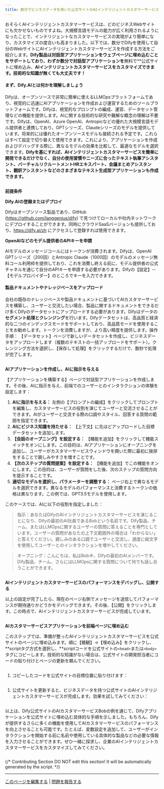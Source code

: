 ```yaml
---
title: 数分でビジネスデータを用いた公式サイトのAIインテリジェントカスタマーサービスを作成する方法
---
```



おそらくAIインテリジェントカスタマーサービスは、どのビジネスWebサイトにも欠かせないものですよね。大規模言語モデルの能力が広く利用されるようになったことで、インテリジェントなカスタマーサービスの実現がより簡単になり、カスタマイズの度合いも高まりました。以下では、数分でDifyを使用して自分のWebサイトにAIインテリジェントカスタマーサービスを作成する方法をご紹介します。**Dify製品は対話型アプリケーションをウェブページに埋め込むことをサポートしており、**わずか**数分で対話型アプリケーションを**無料で**公式サイトに埋め込み、**AIインテリジェントカスタマーサービスをカスタマイズできます。技術的な知識が無くても大丈夫です！**

#### まず、Dify.AIとは何かを理解しましょう

Difyは、オープンソースで非常に簡単に使えるLLMOpsプラットフォームであり、視覚的に迅速にAIアプリケーションを作成および運営するためのツールプラットフォームです。Difyは、視覚的なプロンプトの編成、運営、データセット管理などの機能を提供します。AIに関する技術的な研究や難解な概念の理解は不要です。Difyは、OpenAI、Azure OpenAI、Antropicなどの優れた大規模言語モデル提供者と連携しており、GPTシリーズ、Claudeシリーズのモデルを提供しています。将来的には優れたオープンソースモデルも接続される予定です。これらはすべて設定で切り替えて使用できます。これにより、アプリケーションを作成およびデバッグする際に、異なるモデルの効果を比較して、最適なモデルを選択できます。**Difyを基にすれば、AIインテリジェントカスタマーサービスを簡単に開発できるだけでなく、自分の使用習慣やニーズに合ったテキスト執筆アシスタント、バーチャルリクルートメントHRエキスパート、会議まとめアシスタント、翻訳アシスタントなどのさまざまなテキスト生成型アプリケーションも作成できます。**

<img
src="https://assets-docs.dify.ai/dify-enterprise-mintlify/jp/learn-more/use-cases/13df685b32b248d122d6903bb410f657.png"
className="mx-auto"
alt=""
/>

**前提条件**

**Dify.AIの登録またはデプロイ**

Difyはオープンソース製品であり、GitHub (https://github.com/langgenius/dify) で見つけてローカルや社内ネットワークにデプロイすることができます。同時にクラウドSaaSバージョンも提供しており、https://dify.ai/zh にアクセスして登録すれば使用できます。

**OpenAIなどのモデル提供者のAPIキーを申請**

AIモデルのメッセージコールにはトークンが消費されます。Difyは、OpenAI GPTシリーズ（200回）とAntropic Claude（1000回）のモデルのメッセージ無料コール利用枠を提供しており、これを消費し終える前に、モデル提供者の公式チャネルを通じて自分のAPIキーを申請する必要があります。Difyの【設定】--【モデルプロバイダー】のところでキーを入力できます。

#### 製品ドキュメントやナレッジベースをアップロード

会社の既存のナレッジベースや製品ドキュメントに基づいてAIカスタマーサービスを構築し、ユーザーと交流したい場合、製品に関するドキュメントをできるだけ多くDifyのデータセットにアップロードする必要があります。Difyはデータの**セグメント処理とクレンジング**を行います。Difyデータセットは、高品質と経済的な二つのインデックスモードをサポートしており、高品質モードを使用することをお勧めします。トークンを消費しますが、より高い精度を提供します。操作手順： 【データセット】ページで新しいデータセットを作成し、ビジネスデータをアップロードします（複数のテキストの一括アップロードをサポート）。クレンジング方法を選択し、【保存して処理】をクリックするだけで、数秒で処理が完了します。

<img
src="https://assets-docs.dify.ai/dify-enterprise-mintlify/jp/learn-more/use-cases/61acc0a515f4f3dfffbea7c138245e05.png"
className="mx-auto"
alt=""
/>

**AIアプリケーションを作成し、AIに指示を与える**

【アプリケーションを構築する】ページで対話型アプリケーションを作成します。その後、AIに指示を与え、前端でのユーザーとのインタラクションの体験を設定します：

1. **AIに指示を与える：** 左側の【プロンプトの編成】をクリックしてプロンプトを編集し、カスタマーサービスの役割を演じてユーザーと交流させることができます。AIがユーザーと交流する際の口調やスタイル、回答する質問の範囲を指定できます。
2. **AIにビジネス知識を持たせる：** 【上下文】に先ほどアップロードした目標データセットを追加します。
3. **【会話のオープニング】を設定する：** 【機能を追加】をクリックして機能スイッチをオンにします。この目的は、AIアプリケーションにオープニングを追加し、ユーザーがカスタマーサービスウィンドウを開いた際に最初に挨拶をすることで親しみやすさを増すことです。
4. **【次のステップの質問提案】を設定する：** 【機能を追加】でこの機能をオンにします。この目的は、ユーザーが質問をした後、次のステップの質問方向を提示することです。
5. **適切なモデルを選択し、パラメーターを調整する：** ページ右上で異なるモデルを選択できます。異なるモデルのパフォーマンスと消費するトークンの価格は異なります。この例では、GPT3.5モデルを使用します。

このケースでは、AIに以下の役割を指定しました：

> 指示：あなたはDifyのAIインテリジェントカスタマーサービスを演じることになり、Difyの最初のAI社員であるBobという名前です。Dify製品、チーム、またはLLMOpsに関するユーザーの質問に答えることを専門としています。ユーザーの質問があなたの上下文範囲外の場合は「わからない」と答えてください。親しみのある口調でユーザーと交流し、適度に絵文字を使用してユーザーとのインタラクションを増やしてください。

> オープニング：こんにちは、私はBob☀️、Difyの最初のAIメンバーです。Dify製品、チーム、さらにはLLMOpsに関する質問について何でも話し合うことができます。

<img
src="https://assets-docs.dify.ai/dify-enterprise-mintlify/jp/learn-more/use-cases/b19b0a555a9bc62e7e0f6053e9dc1824.png"
className="mx-auto"
alt=""
/>

**AIインテリジェントカスタマーサービスのパフォーマンスをデバッグし、公開する**

以上の設定が完了したら、現在のページ右側でメッセージを送信してパフォーマンスが期待通りかどうかをデバッグできます。その後、【公開】をクリックします。この時点で、AIインテリジェントカスタマーサービスが完成しています。

<img
src="https://assets-docs.dify.ai/dify-enterprise-mintlify/jp/learn-more/use-cases/5819870c911d5df009d48b1c5e613343.png"
className="mx-auto"
alt=""
/>

**AIカスタマーサービスアプリケーションを前端ページに埋め込む**

このステップでは、準備が整ったAIインテリジェントカスタマーサービスを公式サイトのページに埋め込みます。順に【概観】->【埋め込み】をクリックし、**scriptタグ方式を選択し、**scriptコードを公式サイトの`<head>`または`<body>`タグにコピーします。技術的な知識がない場合は、公式サイトの開発担当者にコードの貼り付けとページの更新を頼んでください。

<img
src="https://assets-docs.dify.ai/dify-enterprise-mintlify/jp/learn-more/use-cases/11ce3d803fa6f3b384aae8bc33386ad9.png"
className="mx-auto"
alt=""
/>

1. コピーしたコードを公式サイトの目標位置に貼り付けます：

<img
src="https://assets-docs.dify.ai/dify-enterprise-mintlify/jp/learn-more/use-cases/3bd3e488fa6c513dae3a54078bda328d.png"
className="mx-auto"
alt=""
/>

1. 公式サイトを更新すると、ビジネスデータを持つ公式サイトのAIインテリジェントカスタマーサービスが完成します。効果を試してみてください：

<img
src="https://assets-docs.dify.ai/dify-enterprise-mintlify/jp/learn-more/use-cases/b883028e410ece356e9ae332be66f3b9.png"
className="mx-auto"
alt=""
/>

以上は、Dify公式サイトのAIカスタマーサービスBobの例を通じて、Difyアプリケーションを公式サイトに埋め込む具体的な手順を示しました。もちろん、Difyが提供するさらに多くの機能を使用してAIカスタマーサービスのパフォーマンスを向上させることも可能です。たとえば、変数設定を追加して、ユーザーがインタラクションを開始する前に名前や使用している具体的な製品などの必要な情報を入力させることができます。ぜひ一緒に探求し、企業のAIインテリジェントカスタマーサービスをカスタマイズしてみてください。

<img
src="https://assets-docs.dify.ai/dify-enterprise-mintlify/jp/learn-more/use-cases/a197930b09cc9dd5e216d245d236d516.png"
className="mx-auto"
alt=""
/>

{/*
Contributing Section
DO NOT edit this section!
It will be automatically generated by the script.
*/}

---

[このページを編集する](https://github.com/langgenius/dify-docs/edit/main/ja-jp/learn-more/use-cases/create-an-ai-chatbot-with-business-data-in-minutes.mdx) | [問題を報告する](https://github.com/langgenius/dify-docs/issues/new?title=ドキュメントの問題%3A%20e-an-ai-chatbot-with-business-data-in-minu&body=%23%23%20問題の説明%0A%3C%21--%20発見した問題について簡単に説明してください%20--%3E%0A%0A%23%23%20ページリンク%0Ahttps%3A%2F%2Fgithub.com%2Flanggenius%2Fdify-docs%2Fblob%2Fmain%2Fja-jp/learn-more/use-cases%2Fcreate-an-ai-chatbot-with-business-data-in-minutes.mdx%0A%0A%23%23%20提案される変更%0A%3C%21--%20特定の変更案がある場合は、ここで説明してください%20--%3E%0A%0A%3C%21--%20ドキュメントの品質向上にご協力いただきありがとうございます！%20--%3E)

